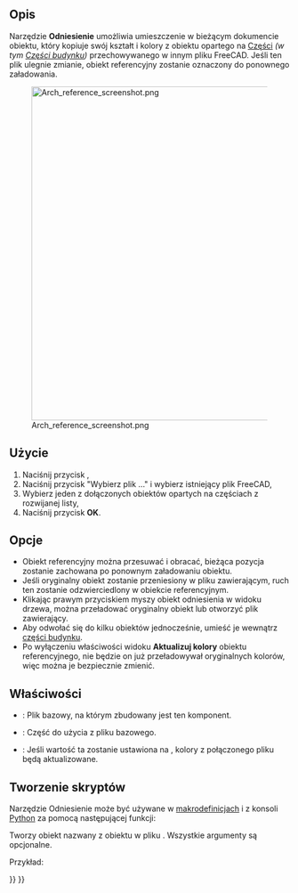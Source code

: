 <languages/>

{{Docnav/pl
|[[Arch_Component/pl|Komponent]]
|[[BIM_Text/pl|Tekst]]
|[[BIM_Workbench/pl|środowisko pracy BIM]]
|IconL=Arch_Component.svg
|IconR=BIM_Text.svg
|IconC=Workbench_BIM.svg
}}

{{GuiCommand/pl
|Name=Arch Reference
|Name/pl=BIM: Odniesienie
|MenuLocation=3D / BIM → Narzędzia ogólne 3D → Odniesienie
|Workbenches=[[BIM_Workbench/pl|BIM]]
|SeeAlso=
}}

<span id="Description"></span>
==Opis==

Narzędzie '''Odniesienie''' umożliwia umieszczenie w bieżącym dokumencie obiektu, który kopiuje swój kształt i kolory z obiektu opartego na [[Part_Workbench/pl|Części]] ''(w tym [[Arch_BuildingPart/pl|Części budynku]])'' przechowywanego w innym pliku FreeCAD. Jeśli ten plik ulegnie zmianie, obiekt referencyjny zostanie oznaczony do ponownego załadowania.

[[Image:Arch reference screenshot.png|600px]]

<span id="Usage"></span>
==Użycie==

# Naciśnij przycisk {{KEY|[[Image:Arch_Reference.svg|16px]] '''Odniesienie'''}},
# Naciśnij przycisk "Wybierz plik ..." i wybierz istniejący plik FreeCAD,
# Wybierz jeden z dołączonych obiektów opartych na częściach z rozwijanej listy,
# Naciśnij przycisk '''OK'''.

<span id="Options"></span>
==Opcje==

* Obiekt referencyjny można przesuwać i obracać, bieżąca pozycja zostanie zachowana po ponownym załadowaniu obiektu.
* Jeśli oryginalny obiekt zostanie przeniesiony w pliku zawierającym, ruch ten zostanie odzwierciedlony w obiekcie referencyjnym.
* Klikając prawym przyciskiem myszy obiekt odniesienia w widoku drzewa, można przeładować oryginalny obiekt lub otworzyć plik zawierający.
* Aby odwołać się do kilku obiektów jednocześnie, umieść je wewnątrz [[Arch_BuildingPart/pl|części budynku]].
* Po wyłączeniu właściwości widoku '''Aktualizuj kolory''' obiektu referencyjnego, nie będzie on już przeładowywał oryginalnych kolorów, więc można je bezpiecznie zmienić.

<span id="Properties"></span>
==Właściwości==

* {{PropertyData|Plik}}: Plik bazowy, na którym zbudowany jest ten komponent.
* {{PropertyData|Część}}: Część do użycia z pliku bazowego.
* {{PropertyView|Aktualizuj kolory}}: Jeśli wartość ta zostanie ustawiona na {{true/pl}}, kolory z połączonego pliku będą aktualizowane.

<span id="Scripting"></span>
==Tworzenie skryptów==

Narzędzie Odniesienie może być używane w [[Macros/pl|makrodefinicjach]] i z konsoli [[Python/pl|Python]] za pomocą następującej funkcji:

{{Code|code=
reference = makeReference([filepath], [partname], [name])
}}

Tworzy obiekt {{incode|reference}} nazwany {{incode|name}} z obiektu {{incode|partname}} w pliku {{incode|filepath}}. Wszystkie argumenty są opcjonalne.

Przykład:

{{Code|code=
import Arch
Arch.makeReference("/path/to/some/file.FSCtd", "myPart")
}}


{{Docnav/pl
|[[Arch_Component/pl|Komponent]]
|[[BIM_Text/pl|Tekst]]
|[[BIM_Workbench/pl|środowisko pracy BIM]]
|IconL=Arch_Component.svg
|IconR=BIM_Text.svg
|IconC=Workbench_BIM.svg
}}

{{BIM_Tools_navi{{#translation:}}}}
{{Userdocnavi{{#translation:}}}}